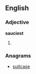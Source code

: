 ==English==

===Adjective===
'''sauciest'''

# {{superlative of|saucy}}

===Anagrams===
* [[suitcase#English|suitcase]]